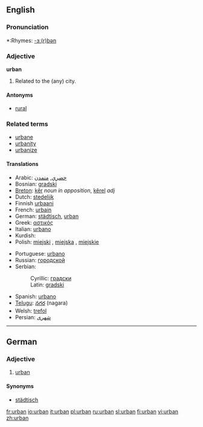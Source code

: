 ==English==

===Pronunciation===
*:Rhymes: [[Rhymes:English:-ɜː(r)bən|-ɜː(r)bən]]

===Adjective===
'''urban'''

# Related to the (any) city.

====Antonyms====
*[[rural]]

===Related terms===
*[[urbane]]
*[[urbanity]]
*[[urbanize]]

====Translations====
{{rfc-level|Translations at L4+ not in L3 POS section (AutoFormat would have corrected level of Related terms)}}
{{top}}
*Arabic: [[حضري]], [[متمدن]]
*Bosnian: [[gradski]] {{m}}
*[[Breton]]: [[kêr]] ''noun in apposition'', [[kêrel]] ''adj''
*Dutch: [[stedelijk]]
*Finnish [[urbaani]]
*French: [[urbain]]
*German: [[städtisch]], [[urban#German|urban]]
*Greek: [[αστικός]] {{m}}
*Italian: [[urbano]] {{m}}
*Kurdish: {{KUchar|[[شارستانی]]}}
*Polish: [[miejski]] {{m}}, [[miejska]] {{f}}, [[miejskie]] {{n}}
{{mid}}
*Portuguese: [[urbano]]
*Russian: [[городской]] {{m}}
*Serbian:
*:Cyrillic: [[градски]] {{m}}
*:Latin: [[gradski#Serbian|gradski]] {{m}}
*Spanish: [[urbano]]
*[[Telugu]]: [[నగర]] (nagara)
*Welsh: [[trefol]]
*Persian: [[شهری]]
{{bottom}}

----

==German==

===Adjective===
{{de-adj|comparative=urbaner|superlative=urbansten}}

# [[urban#English|urban]]

====Synonyms====
*[[städtisch]]

[[fr:urban]]
[[io:urban]]
[[it:urban]]
[[pl:urban]]
[[ru:urban]]
[[sl:urban]]
[[fi:urban]]
[[vi:urban]]
[[zh:urban]]